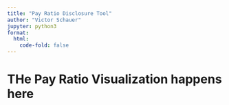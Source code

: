 ```yaml
---
title: "Pay Ratio Disclosure Tool"
author: "Victor Schauer"
jupyter: python3
format:
  html:
    code-fold: false
---
```


# THe Pay Ratio Visualization happens here